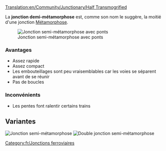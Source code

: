 [[Translation:en/Community/Junctionary/Half Transmogrified]]
{{fr/Menu de Croisements}}

La '''jonction demi-métamorphose''' est, comme son nom le suggère, la moitié d'une jonction [[fr/Community/Junctionary/Métamorphose|Métamorphose]].

[[File:en/Ttd.half.transmogrified.variant.png|frame|none|Jonction semi-métamorphose avec ponts]]

===Avantages===
*Assez rapide
*Assez compact
*Les embouteillages sont peu vraisemblables car les voies se séparent avant de se réunir
*Pas de boucles

===Inconvénients===
*Les pentes font ralentir certains trains

==Variantes==
[[File:en/Ttd.half.transmogrified.original.png|frame|none|Jonction semi-métamorphose]]
[[File:en/Ttd.dual.half.transmogrified.png|frame|none|Double jonction semi-métamorphose]]
[[Category:fr/Jonctions ferroviaires]]